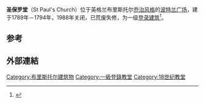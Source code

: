 {{Infobox Historic building
|image=St Paul's Church, Bristol.jpg
|caption=
|name= 圣保罗堂
|location_town=[[布里斯托尔|布里斯托尔]]
|location_country=[[英格兰|英格兰]]
|latitude=51.46114
|longitude=-2.58472
|architect=Daniel Hague
|construction_start_date=1789
|completion_date=1794
}}
'''圣保罗堂'''（St Paul's Church）位于英格兰布里斯托尔[[喬治時代建築|乔治风格]]的[[波特兰广场_(布里斯托尔)|波特兰广场]]，建于1789年－1794年，1988年关闭，已荒废失修，为一级[[登录建筑|登录建筑]]<ref>{{Cite web|title=Church of St Paul|url=http://www.imagesofengland.org.uk/Details/Default.aspx?id=380190|work=Images of England|publisher=English Heritage|accessdate=20 October 2010|archive-url=https://web.archive.org/web/20141024195203/http://www.imagesofengland.org.uk/Details/Default.aspx?id=380190|archive-date=2014-10-24|dead-url=yes}}</ref>。 

==参考==
{{Reflist}}

==外部連結==
{{Commons category-inline|St Paul's Church, Bristol}}

[[Category:布里斯托尔建筑物|Category:布里斯托尔建筑物]]
[[Category:一級登錄教堂|Category:一級登錄教堂]]
[[Category:18世纪教堂|Category:18世纪教堂]]
{{UK-stub}}